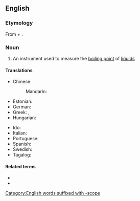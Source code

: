 {{also|ébullioscope}}

==English==

===Etymology===
From {{etyl|la|en}} {{m|la|ēbullīre}} + {{m|en|-scope}}.

===Noun===
{{en-noun}}

# {{lb|en|physics}} An instrument used to measure the [[boiling point]] of [[liquid]]s

====Translations====
{{trans-top|an instrument used to measure the boiling point of liquids}}
* Chinese:
*: Mandarin: {{t|cmn|沸点测定器|sc=Hani}}
* Estonian: {{t|et|ebullioskoop}}
* German: {{t|de|Ebullioskop|m}}
* Greek: {{t+|el|ζεσεοσκόπιο|n|sc=Grek}}, {{t|el|ζεοσκόπιο|sc=Grek}}
* Hungarian: {{t+|hu|ebullioszkóp}}
{{trans-mid}}
* Ido: {{t+|io|ebulioskopo}}
* Italian: {{t|it|ebullioscopio|m}}
* Portuguese: {{t|pt|ebulioscópio|m}}
* Spanish: {{t|es|ebulloscopía|f}}
* Swedish: {{t|sv|ebullioskop}}
* Tagalog: {{t|tl|kulunsipat}}
{{trans-bottom}}

====Related terms====
* {{l|en|ebullioscopic}}
* {{l|en|ebullioscopy}}

[[Category:English words suffixed with -scope]]